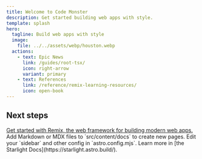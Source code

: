 ```yaml
---
title: Welcome to Code Monster
description: Get started building web apps with style.
template: splash
hero:
  tagline: Build web apps with style
  image:
    file: ../../assets/webp/houston.webp
  actions:
    - text: Epic News
      link: /guides/root-tsx/
      icon: right-arrow
      variant: primary
    - text: References
      link: /reference/remix-learning-resources/
      icon: open-book
---
```



## Next steps

<CardGrid stagger>
  <a href="https://remix.run/">
    <Card title="Learn Remix" icon="puzzle">
      Get started with Remix, the web framework for building modern web apps.
    </Card>
  </a>
  <Card title="Add new content" icon="add-document">
    Add Markdown or MDX files to `src/content/docs` to create new pages.
  </Card>
  <Card title="Configure your site" icon="setting">
    Edit your `sidebar` and other config in `astro.config.mjs`.
  </Card>
  <Card title="Read the docs" icon="open-book">
    Learn more in [the Starlight Docs](https://starlight.astro.build/).
  </Card>
</CardGrid>
